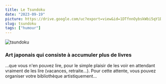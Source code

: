 ```yaml
---
title: Le Tsundoku
date: "2023-09-19"
picture: https://drive.google.com/uc?export=view&id=1DTfnnOybskWbi5qY1DSmx4aCWsURsaE0
slug: tsundoku
tags: ["humour"]
---
```


<div className='flex items-center justify-center'>
  <Image
    src='https://drive.google.com/uc?export=view&id=1DTfnnOybskWbi5qY1DSmx4aCWsURsaE0'
    alt='tsundoku'
    width={400}
    height={400}
  />
</div>

<h3>Art japonais qui consiste à accumuler plus de livres</h3>

<p className='text-justify'>
  ...que vous n'en pouvez lire, pour le simple plaisir de les voir en attendant
  vraiment de les lire (vacances, retraite...). Pour cette attente, vous pouvez
  organiser votre bibliothèque artistiquement...
</p>
